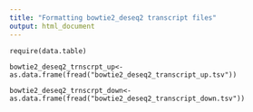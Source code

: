 ```yaml
---
title: "Formatting bowtie2_deseq2 transcript files"
output: html_document
---
```



```Reading
require(data.table)

bowtie2_deseq2_trnscrpt_up<-as.data.frame(fread("bowtie2_deseq2_transcript_up.tsv"))

bowtie2_deseq2_trnscrpt_down<-as.data.frame(fread("bowtie2_deseq2_transcript_down.tsv"))

```


